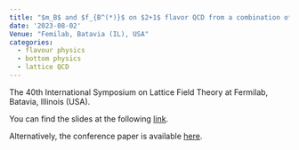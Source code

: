 ```yaml
---
title: "$m_B$ and $f_{B^(*)}$ on $2+1$ flavor QCD from a combination of continuum limit static and relativistic results"
date: '2023-08-02'
Venue: "Femilab, Batavia (IL), USA"
categories:
  - flavour physics
  - bottom physics
  - lattice QCD  
---
```


The 40th International Symposium on Lattice Field Theory at Fermilab, Batavia, Illinois (USA).

You can find the slides at the following [link](https://indico.fnal.gov/event/57249/contributions/270692/).

Alternatively, the conference paper is available [here](https://inspirehep.net/literature/2737610).

